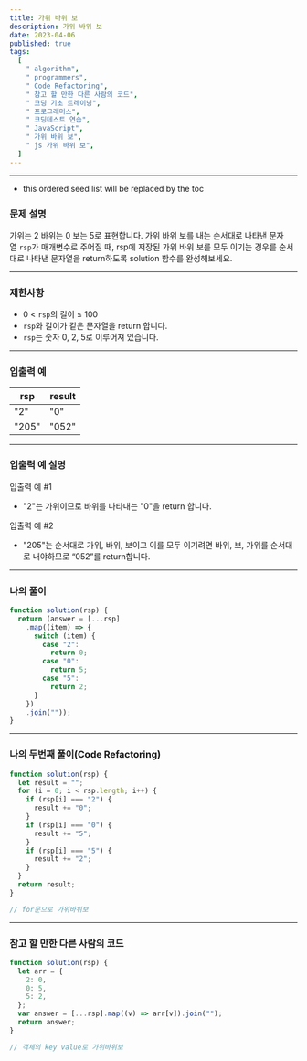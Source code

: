```yaml
---
title: 가위 바위 보
description: 가위 바위 보
date: 2023-04-06
published: true
tags:
  [
    " algorithm",
    " programmers",
    " Code Refactoring",
    " 참고 할 만한 다른 사람의 코드",
    " 코딩 기초 트레이닝",
    " 프로그래머스",
    " 코딩테스트 연습",
    " JavaScript",
    " 가위 바위 보",
    " js 가위 바위 보",
  ]
---
```


---

- this ordered seed list will be replaced by the toc

### 문제 설명

가위는 2 바위는 0 보는 5로 표현합니다. 가위 바위 보를 내는 순서대로 나타낸 문자열 `rsp`가 매개변수로 주어질 때, rsp에 저장된 가위 바위 보를 모두 이기는 경우를 순서대로 나타낸 문자열을 return하도록 solution 함수를 완성해보세요.

---

### 제한사항

- 0 < `rsp`의 길이 ≤ 100
- `rsp`와 길이가 같은 문자열을 return 합니다.
- `rsp`는 숫자 0, 2, 5로 이루어져 있습니다.

---

### 입출력 예

| rsp   | result |
| ----- | ------ |
| "2"   | "0"    |
| "205" | "052"  |

---

### 입출력 예 설명

입출력 예 #1

- "2"는 가위이므로 바위를 나타내는 "0"을 return 합니다.

입출력 예 #2

- "205"는 순서대로 가위, 바위, 보이고 이를 모두 이기려면 바위, 보, 가위를 순서대로 내야하므로 “052”를 return합니다.

---

### 나의 풀이

```jsx
function solution(rsp) {
  return (answer = [...rsp]
    .map((item) => {
      switch (item) {
        case "2":
          return 0;
        case "0":
          return 5;
        case "5":
          return 2;
      }
    })
    .join(""));
}
```

---

### 나의 두번째 풀이(Code Refactoring)

```jsx
function solution(rsp) {
  let result = "";
  for (i = 0; i < rsp.length; i++) {
    if (rsp[i] === "2") {
      result += "0";
    }
    if (rsp[i] === "0") {
      result += "5";
    }
    if (rsp[i] === "5") {
      result += "2";
    }
  }
  return result;
}

// for문으로 가위바위보
```

---

### 참고 할 만한 다른 사람의 코드

```jsx
function solution(rsp) {
  let arr = {
    2: 0,
    0: 5,
    5: 2,
  };
  var answer = [...rsp].map((v) => arr[v]).join("");
  return answer;
}

// 객체의 key value로 가위바위보
```
